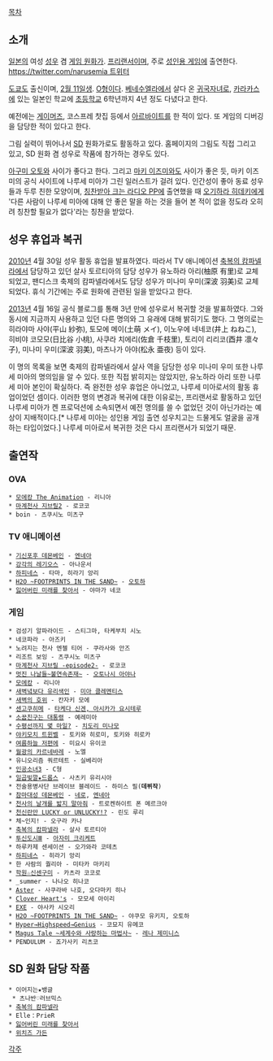 {{{+1 成瀬 未亜 (なるせ みあ)}}}

[[목차]]
== 소개 ==
[[일본]]의 여성 [[성우]] 겸 [[게임 원화가]]. [[프리랜서]]이며, 주로 [[에로게|성인용 게임]]에 출연한다. [[https://twitter.com/narusemia 트위터]]

[[도쿄도]] 출신이며, [[2월 11일]]생. [[O형]]이다. [[베네수엘라]]에서 살다 온 [[귀국자녀]]로, [[카라카스]]에 있는 일본인 학교에 [[초등학교]] 6학년까지 4년 정도 다녔다고 한다.

예전에는 [[게이머즈]], 코스프레 찻집 등에서 [[아르바이트]]를 한 적이 있다. 또 게임의 디버깅을 담당한 적이 있다고 한다.

그림 실력이 뛰어나서 [[SD]] 원화가로도 활동하고 있다. 홈페이지의 그림도 직접 그리고 있고, SD 원화 겸 성우로 작품에 참가하는 경우도 있다.

[[아구미 오토]]와 사이가 좋다고 한다. 그리고 [[마키 이즈미]]와도 사이가 좋은 듯, 마키 이즈미의 공식 사이트에 나루세 미아가 그린 일러스트가 걸려 있다. 인간성이 좋아 동료 성우들과 두루 친한 모양이며, [[칭찬받아 크는 라디오 PP]]에 출연했을 때 [[오기하라 히데키]]에게 '다른 사람이 나루세 미아에 대해 안 좋은 말을 하는 것을 들어 본 적이 없을 정도라 오히려 칭찬할 필요가 없다'라는 칭찬을 받았다.

== 성우 휴업과 복귀 ==
[[2010년]] 4월 30일 성우 활동 휴업을 발표하였다. 따라서 TV 애니메이션 [[축복의 캄파넬라]]에서 담당하고 있던 살사 토르티아의 담당 성우가 유노하라 아리(柚原 有里)로 교체되었고, 팬디스크 축제의 캄파넬라에서도 담당 성우가 미나미 우미(深波 羽美)로 교체되었다. 휴식 기간에는 주로 원화에 관련된 일을 받았다고 한다.

[[2013년]] 4월 16일 공식 블로그를 통해 3년 만에 성우로서 복귀할 것을 발표하였다. 그와 동시에 지금까지 사용하고 있던 다른 명의와 그 유래에 대해 밝히기도 했다. 그 명의로는 히라야마 사야(平山 紗弥), 토모에 메이(土萌 メイ), 이노우에 네네코(井上 ねねこ), 히비야 코모모(日比谷 小桃), 사쿠라 치에리(佐倉 千枝里), 토리이 리리코(酉井 凛々子), 미나미 우미(深波 羽美), 마츠나가 아야(松永 亜夜) 등이 있다.

이 명의 목록을 보면 축제의 캄파넬라에서 살사 역을 담당한 성우 미나미 우미 또한 나루세 미아의 명의임을 알 수 있다. 또한 직접 밝히지는 않았지만, 유노하라 아리 또한 나루세 미아 본인이 확실하다. 즉 완전한 성우 휴업은 아니었고, 나루세 미아로서의 활동 휴업이었던 셈이다. 이러한 명의 변경과 복귀에 대한 이유로는, 프리랜서로 활동하고 있던 나루세 미아가 켄 프로덕션에 소속되면서 예전 명의를 쓸 수 없었던 것이 아닌가라는 예상이 지배적이다.[* 나루세 미아는 성인용 게임 출연 성우치고는 드물게도 얼굴을 공개하는 타입이었다.] 나루세 미아로서 복귀한 것은 다시 프리랜서가 되었기 때문.

== 출연작 ==
=== OVA ===
 * [[모에캉|모에캉 The Animation]] - 리니아
 * [[마계천사 지브릴|마계천사 지브릴2]] - 로코코
 * boin - 츠쿠시노 미츠구

=== TV 애니메이션 ===
 * [[기신포후 데몬베인]] - [[엔네아]]
 * [[강각의 레기오스]] - 아나운서
 * [[하피네스]] - 타마, 히라기 앙리
 * [[H2O ~FOOTPRINTS IN THE SAND~]] - [[오토하]]
 * [[잃어버린 미래를 찾아서]] - 야마가 네코

=== 게임 ===
 * 검성기 알파라이드 - 스티그마, 타케부치 시노
 * 네코파라 - 아즈키
 * 노려지는 천사 엔젤 티어 - 쿠라사와 안즈
 * 리조트 보잉 - 츠쿠시노 미츠구
 * [[마계천사 지브릴|마계천사 지브릴 -episode2-]] - 로코코
 * [[멋진 나날들~불연속존재~]] - [[오토나시 아야나]]
 * [[모에캉]] - 리니아
 * [[새벽녘보다 유리색인]] - [[미아 클레멘티스]]
 * [[새벽의 호위]] - 칸자키 모에
 * [[센고쿠히메]] - [[센고쿠히메/등장인물|타케다 신겐, 아시카가 요시테루]]
 * [[소꿉친구는 대통령]] - 예레미아
 * [[수평선까지 몇 마일%3F|수평선까지 몇 마일?]] - [[치도리 미나모]]
 * [[야키모치 트윈벨]] - 토키와 히로미, 토키와 히로카
 * [[여름하늘 저편에]] - 미요시 유이코
 * [[월광의 카르네바레]] - 노엘
 * 유니오리즘 쿼르테트 - 실베리아
 * [[인공소녀|인공소녀3]] - C형
 * [[일곱빛깔★드롭스]] - 사츠키 유리시아
 * 전술용병사단 브레이브 블레이드 - 하미스 필('''데뷔작''')
 * [[참마대성 데몬베인]] - [[네로(참마대성 데몬베인)|네로]], [[엔네아]]
 * [[천사의 날개를 밟지 말아줘]] - 트로켄하이트 폰 메르크아
 * [[천신란만|천신란만 LUCKY or UNLUCKY!?]] - 린도 루리
 * 체~인지! - 오구라 카나
 * [[축복의 캄파넬라]] - 살사 토르티아
 * [[투신도시Ⅲ]] - [[아자미 크리케트]]
 * 하루카제 센세이션 - 오가와라 코테츠
 * [[하피네스]] - 히라기 앙리
 * 한 사람의 퀄리아 - 미타카 마키리
 * [[학원☆신센구미]] - 카츠라 코코로
 * _summer - 나나오 히나코
 * [[Aster]] - 사쿠라바 나호, 오다마키 히나
 * [[Clover Heart's]] - 모모세 아이리
 * [[EXE]] - 야사카 시오리
 * [[H2O ~FOOTPRINTS IN THE SAND~]] - 야쿠모 유키지, 오토하
 * [[Hyper→Highspeed→Genius]] - 코묘지 유메코
 * [[Magus Tale ~세계수와 사랑하는 마법사~]] - [[레나 제미니스]]
 * PENDULUM - 죠가사키 리츠코

== SD 원화 담당 작품 ==
 * 이어지는★뱅글
  * 츠나반♡러브믹스
 * [[축복의 캄파넬라]]
 * Elle：PrieR
 * [[잃어버린 미래를 찾아서]]
 * [[위치즈 가든]]

[[각주]]
